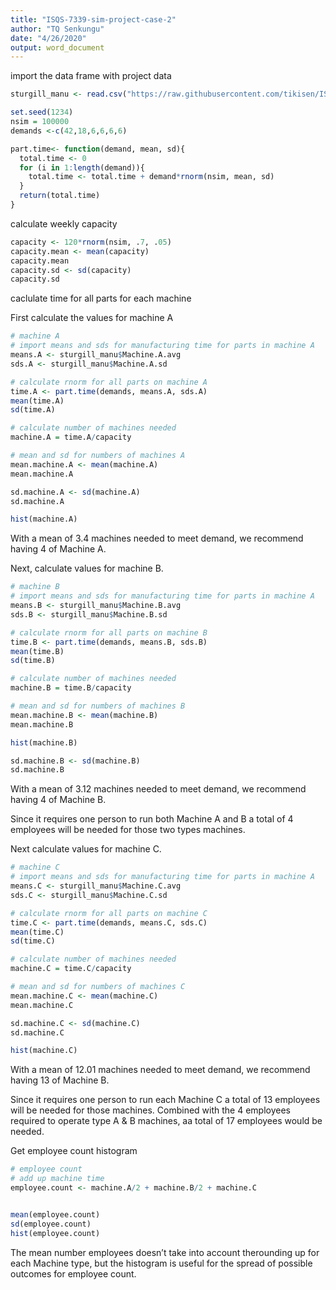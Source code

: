 ```yaml
---
title: "ISQS-7339-sim-project-case-2"
author: "TQ Senkungu"
date: "4/26/2020"
output: word_document
---
```



import the data frame with project data

```r
sturgill_manu <- read.csv("https://raw.githubusercontent.com/tikisen/ISQS-7339-sim-project/master/Case%202/sturgill_manu.csv")

set.seed(1234)
nsim = 100000
demands <-c(42,18,6,6,6,6)

part.time<- function(demand, mean, sd){
  total.time <- 0
  for (i in 1:length(demand)){
    total.time <- total.time + demand*rnorm(nsim, mean, sd)
  }
  return(total.time)
}
```

calculate weekly capacity 

```r
capacity <- 120*rnorm(nsim, .7, .05)
capacity.mean <- mean(capacity)
capacity.mean
capacity.sd <- sd(capacity)
capacity.sd

```

caclulate time for all parts for each machine

First calculate the values for machine A

```r
# machine A
# import means and sds for manufacturing time for parts in machine A
means.A <- sturgill_manu$Machine.A.avg
sds.A <- sturgill_manu$Machine.A.sd

# calculate rnorm for all parts on machine A
time.A <- part.time(demands, means.A, sds.A)
mean(time.A)
sd(time.A)

# calculate number of machines needed
machine.A = time.A/capacity

# mean and sd for numbers of machines A 
mean.machine.A <- mean(machine.A)
mean.machine.A

sd.machine.A <- sd(machine.A)
sd.machine.A

hist(machine.A)
```

With a mean of 3.4 machines needed to meet demand, we recommend having 4 of Machine A.

Next, calculate values for machine B.

```r
# machine B
# import means and sds for manufacturing time for parts in machine A
means.B <- sturgill_manu$Machine.B.avg
sds.B <- sturgill_manu$Machine.B.sd

# calculate rnorm for all parts on machine B
time.B <- part.time(demands, means.B, sds.B)
mean(time.B)
sd(time.B)

# calculate number of machines needed
machine.B = time.B/capacity

# mean and sd for numbers of machines B 
mean.machine.B <- mean(machine.B)
mean.machine.B

hist(machine.B)

sd.machine.B <- sd(machine.B)
sd.machine.B
```

With a mean of 3.12 machines needed to meet demand, we recommend having 4 of Machine B.

Since it requires one person to run both Machine A and B a total of 4 employees will be needed for those two types machines.


Next calculate values for machine C.

```r
# machine C
# import means and sds for manufacturing time for parts in machine A
means.C <- sturgill_manu$Machine.C.avg
sds.C <- sturgill_manu$Machine.C.sd

# calculate rnorm for all parts on machine C
time.C <- part.time(demands, means.C, sds.C)
mean(time.C)
sd(time.C)

# calculate number of machines needed
machine.C = time.C/capacity

# mean and sd for numbers of machines C 
mean.machine.C <- mean(machine.C)
mean.machine.C

sd.machine.C <- sd(machine.C)
sd.machine.C

hist(machine.C)

```

With a mean of  12.01 machines needed to meet demand, we recommend having 13 of Machine B. 

Since it requires one person to run each Machine C a total of 13 employees will be needed for those machines. Combined with the 4 employees required to operate type A & B machines, aa total of 17 employees would be needed.


Get employee count histogram

```r
# employee count
# add up machine time
employee.count <- machine.A/2 + machine.B/2 + machine.C


mean(employee.count)
sd(employee.count)
hist(employee.count)
```

The mean number employees doesn't take into account therounding up for each Machine type, but the histogram is useful for the spread of possible outcomes for employee count.